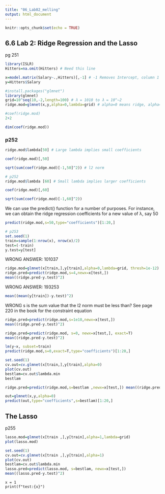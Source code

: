 ```yaml
---
title: "06_Lab02_melling"
output: html_document
---
```


```r
knitr::opts_chunk$set(echo = TRUE)
```

## 6.6 Lab 2: Ridge Regression and the Lasso 

pg 251

```r
library(ISLR)
Hitters=na.omit(Hitters) # Need this line

x=model.matrix(Salary~.,Hitters)[,-1] # -1 Removes Intercept, column 1 created by model.matrix
y=Hitters$Salary
```

```r
#install.packages("glmnet")
library(glmnet)
grid=10^seq(10,-2,length=100) # λ = 1010 to λ = 10^−2
ridge.mod=glmnet(x,y,alpha=0,lambda=grid) # alpha=0 means ridge, alpha=1 means Lasso
```

```r
#coef(ridge.mod)
2+2
```

```r
dim(coef(ridge.mod))
```

### p252

```r
ridge.mod$lambda[50] # Large lambda implies small coefficients
```

```r
coef(ridge.mod)[,50]
```

```r
sqrt(sum(coef(ridge.mod)[-1,50]^2)) # l2 norm
```

```r
# p252
ridge.mod$lambda [60] # Small lambda implies larger coefficients
```

```r
coef(ridge.mod)[,60]
```

```r
sqrt(sum(coef(ridge.mod)[-1,60]^2))
```

We can use the predict() function for a number of purposes. For instance, we can obtain the ridge regression coefficients for a new value of λ, say 50

```r
predict(ridge.mod,s=50,type="coefficients")[1:20,]
```

```r
# p253
set.seed(1)
train=sample(1:nrow(x), nrow(x)/2)
test=(-train)
y.test=y[test]
```

WRONG ANSWER: 101037

```r
ridge.mod=glmnet(x[train,],y[train],alpha=0,lambda=grid, thresh=1e-12)
ridge.pred=predict(ridge.mod,s=4,newx=x[test,])
mean((ridge.pred-y.test)^2)
```

WRONG ANSWER: 193253

```r
mean((mean(y[train])-y.test)^2)
```

WRONG s is the sum value that the l2 norm must be less than? See page 220 in the book for the constraint equation

```r
ridge.pred=predict(ridge.mod,s=1e10,newx=x[test,])
mean((ridge.pred-y.test)^2)
```

```r
ridge.pred=predict(ridge.mod, s=0, newx=x[test,], exact=T)
mean((ridge.pred-y.test)^2)
```

```r
lm(y~x, subset=train)
predict(ridge.mod,s=0,exact=T,type="coefficients")[1:20,]
```

```r
set.seed(1)
cv.out=cv.glmnet(x[train,],y[train],alpha=0)
plot(cv.out)
bestlam=cv.out$lambda.min
bestlam
```

```r
ridge.pred=predict(ridge.mod,s=bestlam ,newx=x[test,]) mean((ridge.pred-y.test)^2)
```

```r
out=glmnet(x,y,alpha=0)
predict(out,type="coefficients",s=bestlam)[1:20,]
```

## The Lasso

p255

```r
lasso.mod=glmnet(x[train ,],y[train],alpha=1,lambda=grid)
plot(lasso.mod)
```

```r
set.seed(1)
cv.out=cv.glmnet(x[train ,],y[train],alpha=1)
plot(cv.out)
bestlam=cv.out$lambda.min
lasso.pred=predict(lasso.mod, s=bestlam, newx=x[test,])
mean((lasso.pred-y.test)^2)
```

``` .python
x = 1
print(f"test:{x}")
```

